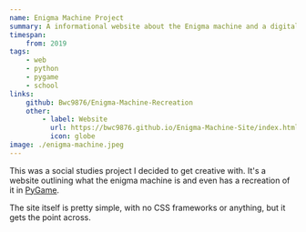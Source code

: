 ```yaml
---
name: Enigma Machine Project
summary: A informational website about the Enigma machine and a digital recreation of it.
timespan:
    from: 2019
tags:
    - web
    - python
    - pygame
    - school
links:
    github: Bwc9876/Enigma-Machine-Recreation
    other:
        - label: Website
          url: https://bwc9876.github.io/Enigma-Machine-Site/index.html
          icon: globe
image: ./enigma-machine.jpeg
---
```



This was a social studies project I decided to get creative with.
It's a website outlining what the enigma machine is and even has a
recreation of it in [PyGame](https://www.pygame.org/).

The site itself is pretty simple, with no CSS frameworks or anything,
but it gets the point across.

